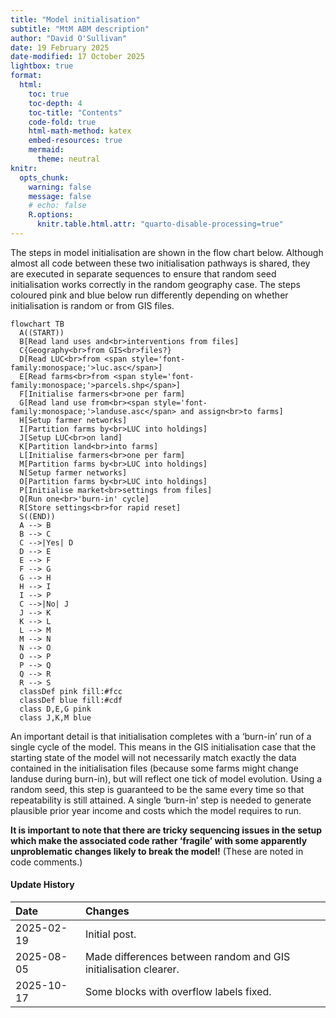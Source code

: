 ```yaml
---
title: "Model initialisation"
subtitle: "MtM ABM description"
author: "David O'Sullivan"
date: 19 February 2025
date-modified: 17 October 2025
lightbox: true
format:
  html:
    toc: true
    toc-depth: 4
    toc-title: "Contents"
    code-fold: true
    html-math-method: katex
    embed-resources: true
    mermaid:
      theme: neutral
knitr:
  opts_chunk: 
    warning: false
    message: false
    # echo: false
    R.options: 
      knitr.table.html.attr: "quarto-disable-processing=true"
---
```


The steps in model initialisation are shown in the flow chart below. Although almost all code between these two initialisation pathways is shared, they are executed in separate sequences to ensure that random seed initialisation works correctly in the random geography case. The steps coloured pink and blue below run differently depending on whether initialisation is random or from GIS files.

```mermaid
flowchart TB
  A((START))
  B[Read land uses and<br>interventions from files]
  C{Geography<br>from GIS<br>files?}
  D[Read LUC<br>from <span style='font-family:monospace;'>luc.asc</span>]
  E[Read farms<br>from <span style='font-family:monospace;'>parcels.shp</span>]
  F[Initialise farmers<br>one per farm]
  G[Read land use from<br><span style='font-family:monospace;'>landuse.asc</span> and assign<br>to farms]
  H[Setup farmer networks]
  I[Partition farms by<br>LUC into holdings]
  J[Setup LUC<br>on land]
  K[Partition land<br>into farms]
  L[Initialise farmers<br>one per farm]
  M[Partition farms by<br>LUC into holdings]
  N[Setup farmer networks]
  O[Partition farms by<br>LUC into holdings]
  P[Initialise market<br>settings from files]
  Q[Run one<br>'burn-in' cycle]
  R[Store settings<br>for rapid reset]
  S((END))
  A --> B
  B --> C
  C -->|Yes| D
  D --> E
  E --> F
  F --> G
  G --> H
  H --> I
  I --> P
  C -->|No| J
  J --> K
  K --> L
  L --> M
  M --> N
  N --> O
  O --> P
  P --> Q
  Q --> R
  R --> S
  classDef pink fill:#fcc
  classDef blue fill:#cdf
  class D,E,G pink
  class J,K,M blue
```

An important detail is that initialisation completes with a 'burn-in' run of a single cycle of the model. This means in the GIS initialisation case that the starting state of the model will not necessarily match exactly the data contained in the initialisation files (because some farms might change landuse during burn-in), but will reflect one tick of model evolution. Using a random seed, this step is guaranteed to be the same every time so that repeatability is still attained. A single 'burn-in' step is needed to generate plausible prior year income and costs which the model requires to run.

**It is important to note that there are tricky sequencing issues in the setup which make the associated code rather 'fragile' with some apparently unproblematic changes likely to break the model!** (These are noted in code comments.)

::: {.callout-note collapse="true"}
#### Update History

| Date       | Changes
|:-          |:------
| 2025-02-19 | Initial post.
| 2025-08-05 | Made differences between random and GIS initialisation clearer.
| 2025-10-17 | Some blocks with overflow labels fixed.

:::
